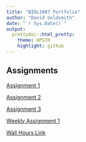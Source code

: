 ```yaml
---
title: "BIOL1007 Portfolio"
author: "David Goldsmith"
date: "`r Sys.Date()`"
output:
  prettydoc::html_pretty:
    theme: HPSTR
    highlight: github
---
```


## Assignments
[Assignment 1](Assignment_1.html)  

[Assignment 2](Assignment2.html)

[Assignment 3](Assignment3.html)

[Weekly Assignment 1](weekly1.html)

[Wall Hours Link](https://athletics.middlebury.edu/sports/2020/6/4/facilities-climbing-wall.aspx)